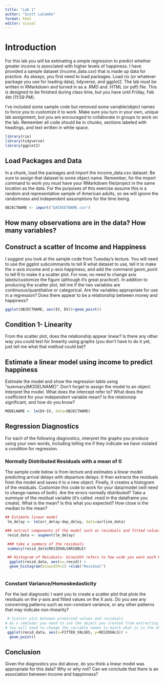 ```yaml
---
title: "Lab 1"
author: "Scott LaCombe"
format: html
editor: visual
---
```


# Introduction

For this lab you will be estimating a simple regression to predict whether greater income is associated with higher levels of happiness. I have provided a sample dataset (income_data.csv) that is made up data for practice. As always, you first need to load packages. Load rio (or whatever package you use for loading data), tidyverse, and ggplot2. The lab must be written in RMarkdown and turned in as a .RMD and .HTML (or pdf) file. This is designed to be finished during class time, but you have until Friday, Feb 4th (11:59 PM). 

I've included some sample code but removed some variable/object names to force you to customize it to work.  Make sure you turn in your own, unique lab assignment, but you are encouraged to collaborate in groups to work on the lab.  Remember all code should be in chunks, sections labeled with headings, and text written in white space. 

```r
library(rio)
library(tidyverse)
library(ggplot2)
```


## Load Packages and Data
In a chunk, load the packages and import the income_data.csv dataset. Be sure to assign that dataset to some object name. Remember, for the import command to work you must have your RMarkdown file/project in the same location as the data. For the purposes of this exercise assume this is a random and representative sample of American adults, so we will ignore the randomness and independent assumptions for the time being. 

```r
OBJECTNAME <- import("DATASETNAME.csv")
```


## How many observations are in the data? How many variables?

## Construct a scatter of Income and Happiness 

I suggest you look at the sample code from Tuesday's lecture. You will need to use the ggplot subcommands to tell R what dataset to use, tell it to make the x-axis income and y-axis happiness, and add the command geom_point to tell R to make it a scatter plot. For now, no need to change axis labels/customize the figure (although it's great practice!). In addition to producing the scatter plot, tell me if the two variables are continuous/quantitative or categorical. Are the variables appropriate for use in a regression? Does there appear to be a relationship between money and happiness? 


```r
ggplot(OBJECTNAME, aes(IV, DV))+geom_point()
```

## Condition 1- Linearity
From the scatter plot, does the relationship appear linear? Is there any other way you could test for linearity using graphs (you don't have to do it yet, just tell me what that method could be)?


## Estimate a linear model using income to predict happiness

Estimate the model and show the regression table using "summary(MODELNAME)". Don't forget to assign the model to an object. Interpret the model. What does the intercept refer to? What does the coefficient for your independent variable mean? Is the relationsip significant, and how do you know?
```r
MODELNAME <- lm(DV~IV, data=OBJECTNAME)

```


## Regression Diagnostics

For each of the following diagnostics, interpret the graphs you produce using your own words, including telling me if they indicate we have violated a condition for regression. 






### Normally Distributed Residuals with a mean of 0

The sample code below is from lecture and estimates a linear model predicting arrival delays with departure delays. It then extracts the residuals from the model and saves it to a new object. Finally, it creates a histogram of the residuals. Customize this code to work for your data/model (will need to change names of both). Are the errors normally distributed? Take a summyar of the residual variable (it's called .resid in the dataframe you create). What is the mean? Is this what you expected? How close is the median to the mean?

```r
## Estimate linear model
 lm_delay <- lm(arr_delay~dep_delay, data=airline_data)

### extract components of the model such as residuals and fitted values
 resid_data <- augment(lm_delay)

 ### take a summary of the residuals
 summary(resid_data$RESIDUALVARIABLE)

 ## Histogram of Residuals- binwidth refers to how wide you want each bar to be- you can change
  ggplot(resid_data, aes(x=.resid)) +
  geom_histogram(binwidth=1) +xlab("Residual")
 
```


### Constant Variance/Homoskedasticity

For the last diagnostic I want you to create a scatter plot that plots the residuals on the y-axis and fitted values on the X axis. Do you see any concerning patterns such as non-constant variance, or any other patterns that may indicate non-linearity?
```r
 # Scatter plot between predicted values and residuals
# As a reminder you need to use the object you created from extracting information from your model
# You will need to change the variable names to match what is in the object you created
 ggplot(resid_data, aes(x=FITTED_VALUES, y=RESIDUALS)) +
  geom_point()
```


## Conclusion

Given the diagnostics you did above, do you think a linear model was appropriate for this data? Why or why not? Can we conclude that there is an association between income and happinness? 